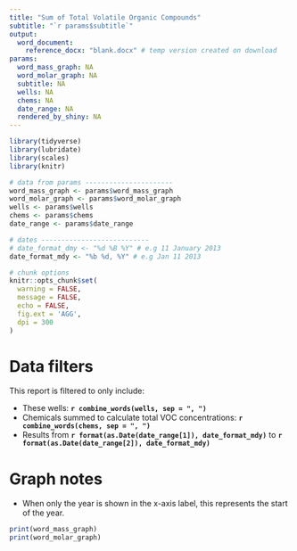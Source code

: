 ```yaml
---
title: "Sum of Total Volatile Organic Compounds"
subtitle: "`r params$subtitle`"
output:
  word_document:
    reference_docx: "blank.docx" # temp version created on download
params:
  word_mass_graph: NA
  word_molar_graph: NA
  subtitle: NA
  wells: NA
  chems: NA
  date_range: NA
  rendered_by_shiny: NA
---
```



```r
library(tidyverse)
library(lubridate)
library(scales)
library(knitr)

# data from params ----------------------
word_mass_graph <- params$word_mass_graph
word_molar_graph <- params$word_molar_graph
wells <- params$wells
chems <- params$chems
date_range <- params$date_range

# dates ---------------------------
# date_format_dmy <- "%d %B %Y" # e.g 11 January 2013
date_format_mdy <- "%b %d, %Y" # e.g Jan 11 2013

# chunk options
knitr::opts_chunk$set(
  warning = FALSE,
  message = FALSE,
  echo = FALSE,
  fig.ext = 'AGG',
  dpi = 300
)

```


# Data filters
This report is filtered to only include:

* These wells: **`r combine_words(wells, sep = ", ")`**
* Chemicals summed to calculate total VOC concentrations: **`r combine_words(chems, sep = ", ")`**
* Results from **`r format(as.Date(date_range[1]), date_format_mdy)`** to **`r format(as.Date(date_range[2]), date_format_mdy)`**

# Graph notes

* When only the year is shown in the x-axis label, this represents the start of the year.

\newpage


```r
print(word_mass_graph)
print(word_molar_graph)
```
